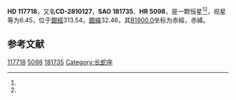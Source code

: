 {{Starbox begin
| name = HD 117718
}}
{{Starbox observe
| epoch = [[J2000.0|J2000.0]]
| constell = {{星座名待查}}<ref name=SIMBAD>{{cite web
 | url=http://simbad.u-strasbg.fr/simbad/sim-id?Ident=HR+5098
 | title=Pulsating variable Star
 | publisher=Centre de Données astronomiques de Strasbourg
 | work=SIMBAD
 | accessdate=2012-07-13
 | archive-date=2016-03-17
 | archive-url=https://web.archive.org/web/20160317053843/http://simbad.u-strasbg.fr/simbad/sim-id?Ident=HR+5098
 | dead-url=no
 }}</ref><ref name=DATA>{{cite web
 | url=http://vizier.u-strasbg.fr/viz-bin/VizieR-5?-out.add=.&-source=5050&-corr=PK=HR&-out.max=9999&HR=5098
 | title=VizieR Detailed Page
 | accessdate=2012-07-13
 | archive-date=2016-03-04
 | archive-url=https://web.archive.org/web/20160304142233/http://vizier.u-strasbg.fr/viz-bin/VizieR-5?-out.add=.&-source=5050&-corr=PK=HR&-out.max=9999&HR=5098
 | dead-url=no
 }}</ref>
| 星官 = 
| ra = {{RA|13|32|34.5}}<ref name=SIMBAD /><ref name=DATA />
| dec = {{DEC|-29|33|55}}<ref name=SIMBAD /><ref name=DATA />
| appmag_v = 6.45<ref name=SIMBAD /><ref name=DATA />
}}
{{Starbox character
| class = F3IV<ref name=SIMBAD /><ref name=DATA />
| b-v = 0.44<ref name=SIMBAD /><ref name=DATA />
| u-b = 0?<ref name=SIMBAD /><ref name=DATA />
| r-i = <ref name=SIMBAD /><ref name=DATA />
| variable = 
}}
{{Starbox astrometry
| radial_v = 0
| prop_mo_ra = -20
| parallax = 
| p_error = 
}}
{{Starbox catalog
| names =CD-2810127，[[SAO星表|SAO]] 181735，[[HD星表|HD]] 117718，[[HR星表|HR]] 5098}}
{{Starbox reference |Simbad=HR+5098}}
{{Starbox end}}

'''HD 117718'''，又名'''CD-2810127'''，'''SAO 181735'''、'''HR 5098'''，是一颗恒星<ref name=SIMBAD /><ref name=DATA />，视星等为6.45，位于[[銀道座標系|銀經]]313.54，[[銀道座標系|銀緯]]32.46，其[[B1900.0|B1900.0]]坐标为赤經{{RA|13|26|59}}，赤緯{{DEC|-29|32.46|3}}。

== 参考文献 ==
{{reflist}}

{{star-stub}}

[[Category:HD和HDE天體|117718]]
[[Category:HR天體|5098]]
[[Category:SAO天體|181735]]
[[Category:长蛇座|Category:长蛇座]]